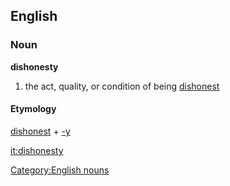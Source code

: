 ==English==
=== Noun ===
[[Category:English nouns]]
'''dishonesty'''
#the act, quality, or condition of being [[dishonest]]
==== Etymology ====
[[dishonest]] + [[-y]]

[[it:dishonesty]]